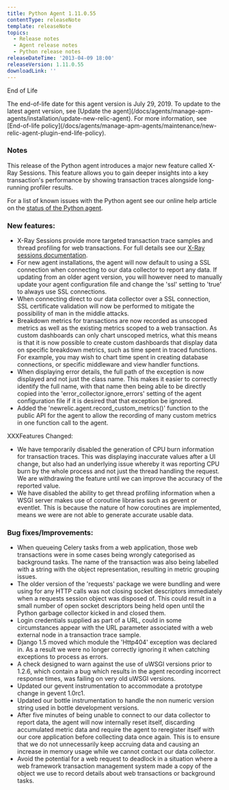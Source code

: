 ```yaml
---
title: Python Agent 1.11.0.55
contentType: releaseNote
template: releaseNote
topics:
  - Release notes
  - Agent release notes
  - Python release notes
releaseDateTime: '2013-04-09 18:00'
releaseVersion: 1.11.0.55
downloadLink: ''
---
```


End of Life

<Callout variant="important">
  The end-of-life date for this agent version is July 29, 2019. To update to the latest agent version, see [Update the agent](/docs/agents/manage-apm-agents/installation/update-new-relic-agent). For more information, see [End-of-life policy](/docs/agents/manage-apm-agents/maintenance/new-relic-agent-plugin-end-life-policy).
</Callout>

### Notes

This release of the Python agent introduces a major new feature called X-Ray Sessions. This feature allows you to gain deeper insights into a key transaction's performance by showing transaction traces alongside long-running profiler results.

For a list of known issues with the Python agent see our online help article on the [status of the Python agent](https://newrelic.com/docs/python/status-of-python-agent).

### New features:

* X-Ray Sessions provide more targeted transaction trace samples and thread profiling for web transactions. For full details see our [X-Ray sessions documentation](https://newrelic.com/docs/site/xray-sessions).
* For new agent installations, the agent will now default to using a SSL connection when connecting to our data collector to report any data. If updating from an older agent version, you will however need to manually update your agent configuration file and change the 'ssl' setting to 'true' to always use SSL connections.
* When connecting direct to our data collector over a SSL connection, SSL certificate validation will now be performed to mitigate the possibility of man in the middle attacks.
* Breakdown metrics for transactions are now recorded as unscoped metrics as well as the existing metrics scoped to a web transaction. As custom dashboards can only chart unscoped metrics, what this means is that it is now possible to create custom dashboards that display data on specific breakdown metrics, such as time spent in traced functions. For example, you may wish to chart time spent in creating database connections, or specific middleware and view handler functions.
* When displaying error details, the full path of the exception is now displayed and not just the class name. This makes it easier to correctly identify the full name, with that name then being able to be directly copied into the 'error_collector.ignore_errors' setting of the agent configuration file if it is desired that that exception be ignored.
* Added the 'newrelic.agent.record_custom_metrics()' function to the public API for the agent to allow the recording of many custom metrics in one function call to the agent.

XXXFeatures Changed:

* We have temporarily disabled the generation of CPU burn information for transaction traces. This was displaying inaccurate values after a UI change, but also had an underlying issue whereby it was reporting CPU burn by the whole process and not just the thread handling the request. We are withdrawing the feature until we can improve the accuracy of the reported value.
* We have disabled the ability to get thread profiling information when a WSGI server makes use of coroutine libraries such as gevent or eventlet. This is because the nature of how coroutines are implemented, means we were are not able to generate accurate usable data.

### Bug fixes/Improvements:

* When queueing Celery tasks from a web application, those web transactions were in some cases being wrongly categorised as background tasks. The name of the transaction was also being labelled with a string with the object representation, resulting in metric grouping issues.
* The older version of the 'requests' package we were bundling and were using for any HTTP calls was not closing socket descriptors immediately when a requests session object was disposed of. This could result in a small number of open socket descriptors being held open until the Python garbage collector kicked in and closed them.
* Login credentials supplied as part of a URL, could in some circumstances appear with the URL parameter associated with a web external node in a transaction trace sample.
* Django 1.5 moved which module the 'Http404' exception was declared in. As a result we were no longer correctly ignoring it when catching exceptions to process as errors.
* A check designed to warn against the use of uWSGI versions prior to 1.2.6, which contain a bug which results in the agent recording incorrect response times, was failing on very old uWSGI versions.
* Updated our gevent instrumentation to accommodate a prototype change in gevent 1.0rc1.
* Updated our bottle instrumentation to handle the non numeric version string used in bottle development versions.
* After five minutes of being unable to connect to our data collector to report data, the agent will now internally reset itself, discarding accumulated metric data and require the agent to reregister itself with our core application before collecting data once again. This is to ensure that we do not unnecessarily keep accruing data and causing an increase in memory usage while we cannot contact our data collector.
* Avoid the potential for a web request to deadlock in a situation where a web framework transaction management system made a copy of the object we use to record details about web transactions or background tasks.

